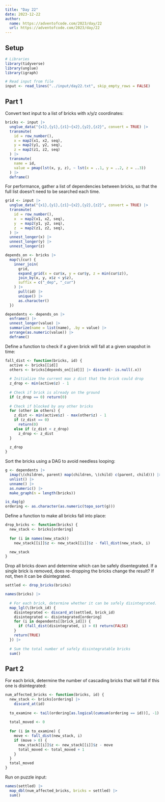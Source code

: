 ```yaml
---
title: "Day 22"
date: 2023-12-22
author:
  name: https://adventofcode.com/2023/day/22
  url: https://adventofcode.com/2023/day/22
---
```


## Setup

```r

# Libraries
library(tidyverse)
library(unglue)
library(igraph)

# Read input from file
input <- read_lines("../input/day22.txt", skip_empty_rows = FALSE)

```

## Part 1

Convert text input to a list of bricks with x/y/z coordinates:

```r

bricks <- input |> 
  unglue_data("{x1},{y1},{z1}~{x2},{y2},{z2}", convert = TRUE) |> 
  transmute(
    id = row_number(),
    x = map2(x1, x2, seq),
    y = map2(y1, y2, seq),
    z = map2(z1, z2, seq)
  ) |> 
  transmute(
    name = id,
    value = pmap(lst(x, y, z), ~ lst(x = ..1, y = ..2, z = ..3))
  ) |> 
  deframe()

```

For performance, gather a list of dependencies between bricks, so that the full list doesn't need to be searched each time.

```r

grid <- input |> 
  unglue_data("{x1},{y1},{z1}~{x2},{y2},{z2}", convert = TRUE) |> 
  transmute(
    id = row_number(),
    x  = map2(x1, x2, seq),
    y  = map2(y1, y2, seq),
    z  = map2(z1, z2, seq),
  ) |> 
  unnest_longer(x) |> 
  unnest_longer(y) |> 
  unnest_longer(z)

depends_on <- bricks |> 
  map(\(cur) {
    inner_join(
      grid,
      expand_grid(x = cur$x, y = cur$y, z = min(cur$z)),
      join_by(x, y, x$z < y$z),
      suffix = c("_dep", "_cur")
    ) |> 
      pull(id) |> 
      unique() |> 
      as.character()
  })

dependents <- depends_on |> 
  enframe() |> 
  unnest_longer(value) |> 
  summarize(name = list(name), .by = value) |> 
  arrange(as.numeric(value)) |> 
  deframe()

```

Define a function to check if a given brick will fall at a given snapshot in time:

```r

fall_dist <- function(bricks, id) {
  active <- bricks[[id]]
  others <- bricks[depends_on[[id]]] |> discard(~ is.null(.x))
  
  # Initialize the current max z dist that the brick could drop
  z_drop <- min(active$z) - 1
  
  # Check if brick is already on the ground
  if (z_drop == 0) return(0)
  
  # Check if blocked by any other bricks
  for (other in others) {
    z_dist <- min(active$z) - max(other$z) - 1
    if (z_dist == 0) 
      return(0)
    else if (z_dist < z_drop) 
      z_drop <- z_dist
  }
  
  z_drop
}

```

Sort the bricks using a DAG to avoid needless looping:

```r

g <- dependents |> 
  imap(\(children, parent) map(children, \(child) c(parent, child))) |> 
  unlist() |> 
  unname() |> 
  as.numeric() |> 
  make_graph(n = length(bricks))

is_dag(g)
ordering <- as.character(as.numeric(topo_sort(g)))

```

Define a function to make all bricks fall into place:

```r

drop_bricks <- function(bricks) {
  new_stack <- bricks[ordering]
  
  for (i in names(new_stack))
    new_stack[[i]]$z <- new_stack[[i]]$z - fall_dist(new_stack, i)

  new_stack
}

```

Drop all bricks down and determine which can be safely disentegrated. If a single brick is removed, does re-dropping the bricks change the result? If not, then it can be disintegrated.

```r

settled <- drop_bricks(bricks)

names(bricks) |> 
  
  # For each brick, determine whether it can be safely disintegrated.
  map_lgl(\(brick_id) {
    disintegrated <- discard_at(settled, brick_id)
    disintegrated <- disintegrated[ordering]
    for (i in dependents[[brick_id]]) {
      if (fall_dist(disintegrated, i) > 0) return(FALSE)
    }
    return(TRUE)
  }) |> 
  
  # Sum the total number of safely disintegratable bricks
  sum()

```


## Part 2

For each brick, determine the number of cascading bricks that will fall if this one is disintegrated:

```r

num_affected_bricks <- function(bricks, id) {
  new_stack <- bricks[ordering] |> 
    discard_at(id)
  
  to_examine <- tail(ordering[as.logical(cumsum(ordering == id))], -1)
  
  total_moved <- 0
  
  for (i in to_examine) {
    move <- fall_dist(new_stack, i)
    if (move > 0) {
      new_stack[[i]]$z <- new_stack[[i]]$z - move
      total_moved <- total_moved + 1
    }
  }
  total_moved
}

```

Run on puzzle input:

```r

names(settled) |> 
  map_dbl(num_affected_bricks, bricks = settled) |> 
  sum()

```



